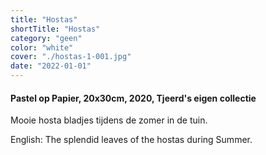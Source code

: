 ```yaml
---
title: "Hostas"
shortTitle: "Hostas"
category: "geen"
color: "white"
cover: "./hostas-1-001.jpg"
date: "2022-01-01"
---
```

    
#### Pastel op Papier, 20x30cm, 2020, Tjeerd's eigen collectie
Mooie hosta bladjes tijdens de zomer in de tuin.

    
English: The splendid leaves of the hostas during Summer.